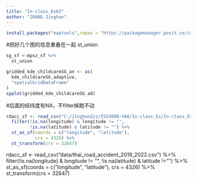 ```yaml
---
title: "In-class_Ex02"
author: "ZHANG Jinghan"
---
```


```  r
install.packages("maptools",repos = "https://packagemanager.posit.co/cran/2023-10-13")
```
#把好几个图的信息重叠在一起 st_union
```r
sg_sf <-mpsz_sf %>%
  st_union
```

```r
gridded_kde_childcareSG_an <- as(
  kde_childcareSG_adaptive,
  "spatialGridDataFrame"
)
spplot(gridded_kde_childcareSG_ad)
```
#后面的经纬度有NA，不filter掉跑不动
```r
rdacc_sf <- read_csv("C:/JinghanZzz/ISSS608-VAA/In-class_Ex/In-class_Ex02/data/thai_road_accident_2019_2022.csv") %>%
  filter(!is.na(longitude) & longitude != "",
         !is.na(latitude) & latitude != "") %>%
  st_as_sf(coords = c("longitude", "latitude"),
           crs = 4326) %>%
  st_transform(crs = 32647)
```

rdacc_sf <- read_csv("data/thai_road_accident_2019_2022.csv") %>%
  filter(!is.na(longitude) & longitude != "",
         !is.na(latitude) & latitude != "") %>%
  st_as_sf(coords = c("longitude", "latitude"),
           crs = 4326) %>%
  st_transform(crs = 32647)


```r

```

```r

```

```r

```

```r

```
